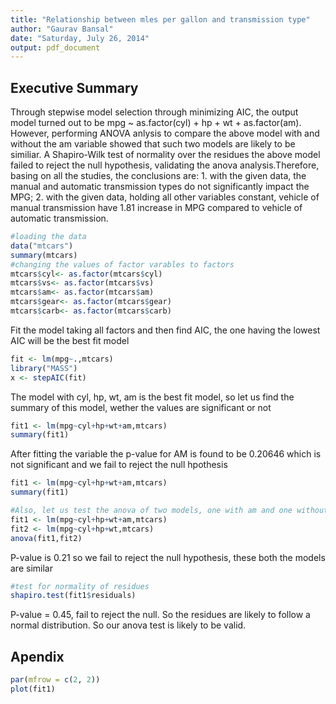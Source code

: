 ```yaml
---
title: "Relationship between mles per gallon and transmission type"
author: "Gaurav Bansal"
date: "Saturday, July 26, 2014"
output: pdf_document
---
```

Executive Summary
---

Through stepwise model selection through minimizing AIC, the output model turned out to be mpg ~
as.factor(cyl) + hp + wt + as.factor(am). However, performing ANOVA anlysis to compare the above model
with and without the am variable showed that such two models are likely to be similiar. A Shapiro-Wilk
test of normality over the residues the above model failed to reject the null hypothesis, validating the anova analysis.Therefore, basing on all the studies, the conclusions are: 1. with the given data, the manual and automatic transmission types do not significantly impact the MPG; 2. with the given data, holding all other variables constant, vehicle of manual transmission have 1.81 increase in MPG compared to vehicle of automatic transmission.

```r
#loading the data
data("mtcars")
summary(mtcars)
#changing the values of factor varables to factors
mtcars$cyl<- as.factor(mtcars$cyl)
mtcars$vs<- as.factor(mtcars$vs)
mtcars$am<- as.factor(mtcars$am)
mtcars$gear<- as.factor(mtcars$gear)
mtcars$carb<- as.factor(mtcars$carb)
```

Fit the model taking all factors and then find AIC, the one having the lowest AIC will be the best fit model

```r
fit <- lm(mpg~.,mtcars)
library("MASS")
x <- stepAIC(fit)
```

The model with cyl, hp, wt, am is the best fit model, so let us find the summary of this model, wether the values are significant or not

```r

fit1 <- lm(mpg~cyl+hp+wt+am,mtcars)
summary(fit1)
```

After fitting the variable the p-value for AM is found to be 0.20646 which is not significant and we fail to reject the null hpothesis

```r

fit1 <- lm(mpg~cyl+hp+wt+am,mtcars)
summary(fit1)
```

```r
#Also, let us test the anova of two models, one with am and one without am
fit1 <- lm(mpg~cyl+hp+wt+am,mtcars)
fit2 <- lm(mpg~cyl+hp+wt,mtcars)
anova(fit1,fit2)
```

P-value is 0.21 so we fail to reject the null hypothesis, these both the models are similar

```r
#test for normality of residues
shapiro.test(fit1$residuals)
```

P-value = 0.45, fail to reject the null. So the residues are likely to follow a normal distribution. So our anova test is likely to be valid.

Apendix
-----
```r
par(mfrow = c(2, 2))
plot(fit1)
```
